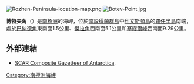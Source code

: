 [[Image:Rozhen-Peninsula-location-map.png|thumb]]
[[Image:Botev-Point.jpg|thumb]]

'''博特夫角'''（{{lang-bg|Ботев}}）是[[南極洲|南極洲]]的海岬，位於[[南設得蘭群島|南設得蘭群島]]中[[利文斯頓島|利文斯頓島]]的[[羅任半島|羅任半島]]南端，處於[[巴納德角|巴納德角]]東南面1.5公里、[[傑拉角|傑拉角]]西南面5.1公里和[[塞繆爾峰|塞繆爾峰]]西南面9.29公里。

{{coord|62|45|49.6|S|60|18|46|W|display=title}}

==外部連結==
* [http://data.aad.gov.au/aadc/gaz/scar/ SCAR Composite Gazetteer of Antarctica]{{WebCite|url=https://www.webcitation.org/5ug2CfC7m?url=http://data.aad.gov.au/aadc/gaz/scar/ |date=20101202140255 |dateformat=iso }}.

{{Antarctica-geo-stub}}
[[Category:南極洲海岬|Category:南極洲海岬]]